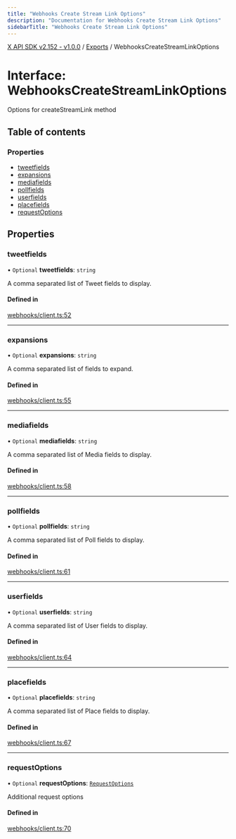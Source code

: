 ```yaml
---
title: "Webhooks Create Stream Link Options"
description: "Documentation for Webhooks Create Stream Link Options"
sidebarTitle: "Webhooks Create Stream Link Options"
---
```


[X API SDK v2.152 - v1.0.0](../README.md) / [Exports](../modules.md) / WebhooksCreateStreamLinkOptions

# Interface: WebhooksCreateStreamLinkOptions

Options for createStreamLink method

## Table of contents

### Properties

- [tweetfields](WebhooksCreateStreamLinkOptions.md#tweetfields)
- [expansions](WebhooksCreateStreamLinkOptions.md#expansions)
- [mediafields](WebhooksCreateStreamLinkOptions.md#mediafields)
- [pollfields](WebhooksCreateStreamLinkOptions.md#pollfields)
- [userfields](WebhooksCreateStreamLinkOptions.md#userfields)
- [placefields](WebhooksCreateStreamLinkOptions.md#placefields)
- [requestOptions](WebhooksCreateStreamLinkOptions.md#requestoptions)

## Properties

### tweetfields

• `Optional` **tweetfields**: `string`

A comma separated list of Tweet fields to display.

#### Defined in

[webhooks/client.ts:52](https://github.com/xdevplatform/xdk/blob/ad4172ef5f68f089e0f077a190b271016dd35bf7/xdk/typescript/src/webhooks/client.ts#L52)

___

### expansions

• `Optional` **expansions**: `string`

A comma separated list of fields to expand.

#### Defined in

[webhooks/client.ts:55](https://github.com/xdevplatform/xdk/blob/ad4172ef5f68f089e0f077a190b271016dd35bf7/xdk/typescript/src/webhooks/client.ts#L55)

___

### mediafields

• `Optional` **mediafields**: `string`

A comma separated list of Media fields to display.

#### Defined in

[webhooks/client.ts:58](https://github.com/xdevplatform/xdk/blob/ad4172ef5f68f089e0f077a190b271016dd35bf7/xdk/typescript/src/webhooks/client.ts#L58)

___

### pollfields

• `Optional` **pollfields**: `string`

A comma separated list of Poll fields to display.

#### Defined in

[webhooks/client.ts:61](https://github.com/xdevplatform/xdk/blob/ad4172ef5f68f089e0f077a190b271016dd35bf7/xdk/typescript/src/webhooks/client.ts#L61)

___

### userfields

• `Optional` **userfields**: `string`

A comma separated list of User fields to display.

#### Defined in

[webhooks/client.ts:64](https://github.com/xdevplatform/xdk/blob/ad4172ef5f68f089e0f077a190b271016dd35bf7/xdk/typescript/src/webhooks/client.ts#L64)

___

### placefields

• `Optional` **placefields**: `string`

A comma separated list of Place fields to display.

#### Defined in

[webhooks/client.ts:67](https://github.com/xdevplatform/xdk/blob/ad4172ef5f68f089e0f077a190b271016dd35bf7/xdk/typescript/src/webhooks/client.ts#L67)

___

### requestOptions

• `Optional` **requestOptions**: [`RequestOptions`](RequestOptions.md)

Additional request options

#### Defined in

[webhooks/client.ts:70](https://github.com/xdevplatform/xdk/blob/ad4172ef5f68f089e0f077a190b271016dd35bf7/xdk/typescript/src/webhooks/client.ts#L70)
